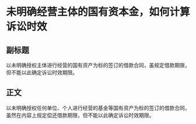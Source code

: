 # 未明确经营主体的国有资本金，如何计算诉讼时效
## 副标题
以未明确授权主体进行经营的国有资产为标的签订的借款合同，虽规定借款期限，但不能以此确定诉讼时效期限。
## 正文
以未明确授权任何单位、个人进行经营的基金等国有资产为标的签订的借款合同，虽然在内容上规定偿还借款期限，但不能以此确定诉讼时效期限。